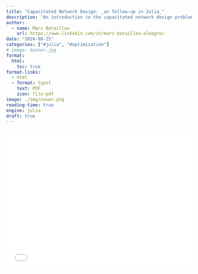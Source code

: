 ```yaml
---
title: "Capacitated Network Design: _an follow-up in Julia_"
description: "An introduction to the capacitated network design problem in *Julia*"
author:
  - name: Marc Bataillou
    url: https://www.linkedin.com/in/marc-bataillou-almagro/
date: "2024-08-25"
categories: ["#julia", "#optimization"]
# image: banner.jpg
format:
  html:
    toc: true
format-links:
  - html
  - format: typst
    text: PDF
    icon: file-pdf
image: ./img/cover.png
reading-time: true
engine: julia
draft: true
---
```


![](img/dynamic-graph.html){width=100% height=10cm}
